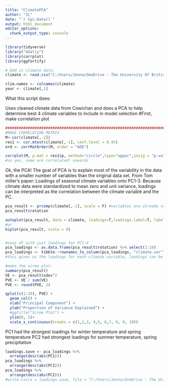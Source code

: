 ```yaml
---
title: "ClimatePCA"
author: "JL"
date: "`r Sys.Date()`"
output: html_document
editor_options: 
  chunk_output_type: console
---
```


```r
library(tidyverse)
library("GGally")
library(corrplot)
library(ggfortify)
```

```r
# Add in climate data:
climate <- read.csv("C:/Users/Jenna/OneDrive - The University Of British Columbia/Data Projects/Primula/data_for_publication/CGOP_climatevalues_scaled.csv")

clim.names <- colnames(climate)
year <- climate[,1]
```
What this script does:

Uses cleaned climate data from Cowichan and does a PCA to help determine best 4 climate variables to include in model selection
#First, make correlation plot
```r
###################################################################################
#MAKE CORRELATION MATRIX
M<-cor(climate[,-1])
res1 <- cor.mtest(climate[,-1], conf.level = 0.95)
ord <- corrMatOrder(M, order = "AOE")

corrplot(M, p.mat = res1$p, method="circle",type="upper",insig = "p-value", sig.level=-1)
#so yes, some are correlated! onwards
```

Ok, the PCA!
The goal of PCA is to explain most of the variability in the data with a smaller number of variables than the original data set.
From Tom miller's paper: Loadings of seasonal climate variables onto PC1-3. Because climate data were standardized to mean zero and unit variance, loadings can be interpreted as the correlation between the climate variable and the PC.
```r
pca_result <- prcomp(climate[,-1], scale = F) #variables are already scaled
pca_result$rotation

autoplot(pca_result, data = climate, loadings=T,loadings.label=T, label = T)
#or
biplot(pca_result, scale = 0)


#save df with just loadings for PC1:X
pca_loadings <- as.data.frame(pca_result$rotation) %>% select(1:10)
pca_loadings <- tibble::rownames_to_column(pca_loadings, "climate.var")
#this gives us the loadings for each climate variable, loadings can be interpreted as the correlation between the climate variable and the PC.

#make the scree plot: 
summary(pca_result)
VE <- pca_result$sdev^2
PVE <- VE / sum(VE)
PVE <- round(PVE, 2)

qplot(c(1:10), PVE) + 
  geom_col() + 
  xlab("Principal Component") + 
  ylab("Proportion of Variance Explained") +
  #ggtitle("Scree Plot") +
  ylim(0, 1)+
  scale_x_continuous(breaks = c(1,2,3, 4,5, 6,7, 8, 9, 10))
```
PC1 had the strongest loadings for winter temperature and spring temperature
PC2 had strongest loadings for summer temperature, spring precipitation
```r
loadings.save <- pca_loadings %>% 
  arrange(desc(abs(PC1)))
pca_loadings %>% 
  arrange(desc(abs(PC1)))
pca_loadings %>% 
  arrange(desc(abs(PC2)))
#write.csv(x = loadings.save, file = "C:/Users/Jenna/OneDrive - The University Of British Columbia/Data Projects/Primula/figures/climate/PCA long list/loadings table.csv", row.names = F)
```

